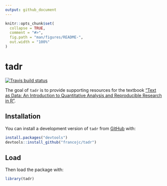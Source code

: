 ```yaml
---
output: github_document
---
```


<!-- README.md is generated from README.Rmd. Please edit that file -->

```r
knitr::opts_chunk$set(
  collapse = TRUE,
  comment = "#>",
  fig.path = "man/figures/README-",
  out.width = "100%"
)
```

# tadr

<!-- badges: start -->
[![Travis build status](https://travis-ci.com/francojc/tadr.svg?branch=master)](https://travis-ci.com/francojc/tadr)
<!-- badges: end -->

The goal of `tadr` is to provide supporting resources for the textbook ["Text as Data: An Introduction to Quantitative Analysis and Reproducible Research in R"](https://francojc.github.io/tad/).

## Installation

<!-- You can install the released version of tadr from [CRAN](https://CRAN.R-project.org) with: -->

You can install a development version of `tadr` from [GitHub](https://github.com/) with:

``` r
install.packages("devtools")
devtools::install_github("francojc/tadr")
```

## Load

Then load the package with:

```r
library(tadr)
```

